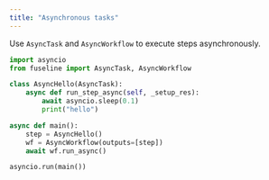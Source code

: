 ```yaml
---
title: "Asynchronous tasks"
---
```


Use `AsyncTask` and `AsyncWorkflow` to execute steps asynchronously.

```python
import asyncio
from fuseline import AsyncTask, AsyncWorkflow

class AsyncHello(AsyncTask):
    async def run_step_async(self, _setup_res):
        await asyncio.sleep(0.1)
        print("hello")

async def main():
    step = AsyncHello()
    wf = AsyncWorkflow(outputs=[step])
    await wf.run_async()

asyncio.run(main())
```
